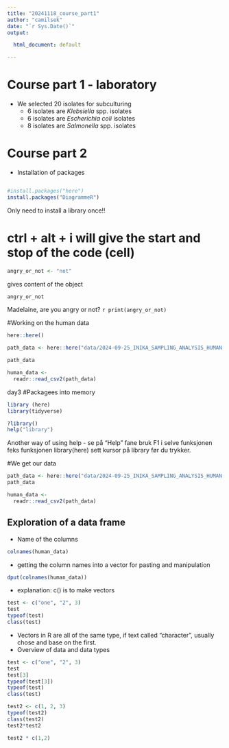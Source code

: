 ```yaml
---
title: "20241118_course_part1"
author: "camilsek"
date: "`r Sys.Date()`"
output:

  html_document: default

---
```


# Course part 1 - laboratory

-   We selected 20 isolates for subculturing
    -   6 isolates are *Klebsiella* spp. isolates
    -   6 isolates are *Escherichia coli* isolates
    -   8 isolates are *Salmonella* spp. isolates

# Course part 2
- Installation of packages
```r
```

```r
#install.packages("here")
install.packages("DiagrammeR")
```
Only need to install a library once!!

# ctrl + alt + i will give the start and stop of the code (cell)

```r
angry_or_not <- "not"
```
gives content of the object
```r
angry_or_not
```


Madelaine, are you angry or not? `r print(angry_or_not)`

#Working on the human data


```r
here::here()
```


```r

path_data <- here::here("data/2024-09-25_INIKA_SAMPLING_ANALYSIS_HUMAN.csv")

path_data
```

```r
human_data <-
  readr::read_csv2(path_data)
```

day3
#Packagees into memory

```r
library (here)
library(tidyverse)
```

```r
?library()
help("library")
```

Another way of using help - se på "Help" fane bruk F1 i selve funksjonen feks funksjonen library(here) sett kursor på library før du trykker. 

#We get our data

```r

path_data <- here::here("data/2024-09-25_INIKA_SAMPLING_ANALYSIS_HUMAN.csv")
path_data
```

```r
human_data <-
  readr::read_csv2(path_data)
```
## Exploration of a data frame
- Name of the columns
```r
colnames(human_data)
```

- getting the column names into a vector for pasting and manipulation
```r
dput(colnames(human_data))
```
- explanation: c() is to make vectors

```r
test <- c("one", "2", 3)
test
typeof(test)
class(test)
```
- Vectors in R are all of the same type, if text called "character", usually chose and base on the first.
- Overview of data and data types


```r
test <- c("one", "2", 3)
test
test[3]
typeof(test[3])
typeof(test)
class(test)
```

```r
test2 <- c(1, 2, 3)
typeof(test2)
class(test2)
test2*test2
```
```r
test2 * c(1,2)
```

